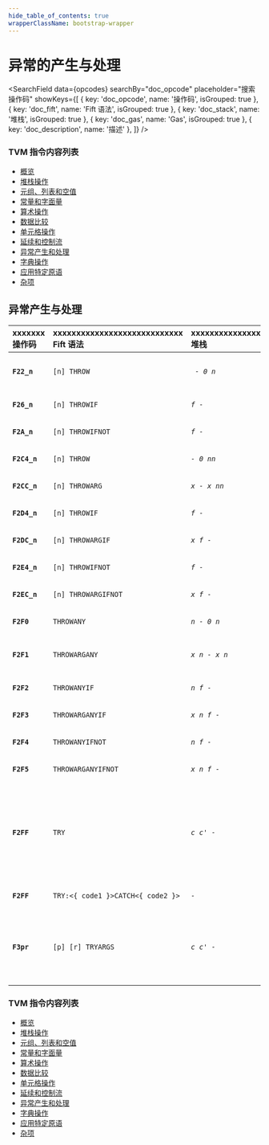 ```yaml
---
hide_table_of_contents: true
wrapperClassName: bootstrap-wrapper
---
```



# 异常的产生与处理

<SearchField
  data={opcodes}
  searchBy="doc_opcode"
  placeholder="搜索操作码"
  showKeys={[
    { key: 'doc_opcode', name: '操作码', isGrouped: true },
    { key: 'doc_fift', name: 'Fift 语法', isGrouped: true },
    { key: 'doc_stack', name: '堆栈', isGrouped: true },
    { key: 'doc_gas', name: 'Gas', isGrouped: true },
    { key: 'doc_description', name: '描述' },
  ]}
/>

### TVM 指令内容列表

* [概览](/learn/tvm-instructions/instructions)
* [堆栈操作](/learn/tvm-instructions/instructions/stack-manipulation)
* [元组、列表和空值](/learn/tvm-instructions/instructions/tuple-list-null)
* [常量和字面量](/learn/tvm-instructions/instructions/constant)
* [算术操作](/learn/tvm-instructions/instructions/arithmetic)
* [数据比较](/learn/tvm-instructions/instructions/data-comparison)
* [单元格操作](/learn/tvm-instructions/instructions/cell-manipulation)
* [延续和控制流](/learn/tvm-instructions/instructions/control-flow)
* [异常产生和处理](/learn/tvm-instructions/instructions/exception-gen-and-handling)
* [字典操作](/learn/tvm-instructions/instructions/dictionary-manipulation)
* [应用特定原语](/learn/tvm-instructions/instructions/app-specific)
* [杂项](/learn/tvm-instructions/instructions/miscellaneous)

## 异常产生与处理

| xxxxxxx<br/>操作码 | xxxxxxxxxxxxxxxxxxxxxxxxxxxx<br/>Fift 语法 | xxxxxxxxxxxxxxxxx<br/>堆栈 | xxxxxxxxxxxxxxxxxxxxxxxxxxxxxxxxxxxxxx<br/>描述 | xxxx<br/>Gas |
|:-|:-|:-|:-|:-|
| **`F22_n`** | `[n] THROW` | _` - 0 n`_ | 抛出参数为零的 `0 <= n <= 63` 异常。<br/>换句话说，它将控制权转移到 `c2` 中的延续，将 `0` 和 `n` 推入其堆栈，并彻底丢弃旧堆栈。 | `76` |
| **`F26_n`** | `[n] THROWIF` | _`f - `_ | 只有当整数 `f!=0` 时，才抛出参数为零的 `0 <= n <= 63` 异常。 | `26/76` |
| **`F2A_n`** | `[n] THROWIFNOT` | _`f - `_ | 只有当整数 `f=0` 时，才抛出参数为零的 `0 <= n <= 63` 异常。 | `26/76` |
| **`F2C4_n`** | `[n] THROW` | _`- 0 nn`_ | 对于 `0 <= n < 2^11`，是 [`[n] THROW`](#instr-throw-short) 的编码，用于 `n` 的较大值。 | `84` |
| **`F2CC_n`** | `[n] THROWARG` | _`x - x nn`_ | 抛出带有参数 `x` 的 `0 <= n <  2^11` 异常，通过将 `x` 和 `n` 复制到 `c2` 的堆栈并将控制权转移给 `c2`。 | `84` |
| **`F2D4_n`** | `[n] THROWIF` | _`f - `_ | 对于 `0 <= n < 2^11`，是 [`[n] THROWIF`](#instr-throwif-short) 的编码，用于 `n` 的较大值。 | `34/84` |
| **`F2DC_n`** | `[n] THROWARGIF` | _`x f - `_ | 只有当整数 `f!=0` 时，才抛出带有参数 `x` 的 `0 <= nn < 2^11` 异常。 | `34/84` |
| **`F2E4_n`** | `[n] THROWIFNOT` | _`f - `_ | 对于 `0 <= n < 2^11`，是 [`[n] THROWIFNOT`](#instr-throwifnot-short) 的编码，用于 `n` 的较大值。 | `34/84` |
| **`F2EC_n`** | `[n] THROWARGIFNOT` | _`x f - `_ | 只有当整数 `f=0` 时，才抛出带有参数 `x` 的 `0 <= n < 2^11` 异常。 | `34/84` |
| **`F2F0`** | `THROWANY` | _`n - 0 n`_ | 抛出参数为零的 `0 <= n < 2^16` 异常。<br/>大致相当于 [`ZERO`](#instr-zero) [`SWAP`](#instr-swap) [`THROWARGANY`](#instr-throwargany)。 | `76` |
| **`F2F1`** | `THROWARGANY` | _`x n - x n`_ | 抛出带有参数 `x` 的 `0 <= n < 2^16` 异常，将控制权转移到 `c2` 中。<br/>大致相当于 [`c2 PUSHCTR`](#instr-pushctr) [`2 JMPXARGS`](#instr-jmpxargs)。 | `76` |
| **`F2F2`** | `THROWANYIF` | _`n f - `_ | 只有当 `f!=0` 时，才抛出参数为零的 `0 <= n < 2^16` 异常。 | `26/76` |
| **`F2F3`** | `THROWARGANYIF` | _`x n f - `_ | 只有当 `f!=0` 时，才抛出带有参数 `x` 的 `0 <= n<2^16` 异常。 | `26/76` |
| **`F2F4`** | `THROWANYIFNOT` | _`n f - `_ | 只有当 `f=0` 时，才抛出参数为零的 `0 <= n<2^16` 异常。 | `26/76` |
| **`F2F5`** | `THROWARGANYIFNOT` | _`x n f - `_ | 只有当 `f=0` 时，才抛出带有参数 `x` 的 `0 <= n<2^16` 异常。 | `26/76` |
| **`F2FF`** | `TRY` | _`c c' - `_ | 设置 `c2` 为 `c'`，首先将 `c2` 的旧值同时保存到 `c'` 的保存列表和当前延续的保存列表中，该当前延续存储到 `c.c0` 和 `c'.c0` 中。然后类似于 [`EXECUTE`](#instr-execute) 运行 `c`。如果 `c` 没有引发任何异常，从 `c` 返回时会自动恢复 `c2` 的原始值。如果发生异常，则执行权转移到 `c'`，但在此过程中恢复了 `c2` 的原始值，以便 `c'` 可以通过 [`THROWANY`](#instr-throwany) 重新抛出异常（如果它自己无法处理）。 | `26` |
| **`F2FF`** | `TRY:<{ code1 }>CATCH<{ code2 }>` | _`-`_ | 等效于 [`<{ code1 }> CONT`](#instr-pushcont) [`<{ code2 }> CONT`](#instr-pushcont) [`TRY`](#instr-try)。 |  |
| **`F3pr`** | `[p] [r] TRYARGS` | _`c c' - `_ | 类似于 [`TRY`](#instr-try)，但内部使用的是 [`[p] [r] CALLXARGS`](#instr-callxargs) 而不是 [`EXECUTE`](#instr-execute)。<br/>这样，顶部 `0 <= p <= 15` 堆栈元素以外的所有元素将保存到当前延续的堆栈中，然后从 `c` 或 `c'` 返回时恢复，并将 `c` 或 `c'` 的结果堆栈的顶部 `0 <= r <= 15` 值作为返回值复制。 | `26` |


### TVM 指令内容列表

* [概览](/learn/tvm-instructions/instructions)
* [堆栈操作](/learn/tvm-instructions/instructions/stack-manipulation)
* [元组、列表和空值](/learn/tvm-instructions/instructions/tuple-list-null)
* [常量和字面量](/learn/tvm-instructions/instructions/constant)
* [算术操作](/learn/tvm-instructions/instructions/arithmetic)
* [数据比较](/learn/tvm-instructions/instructions/data-comparison)
* [单元格操作](/learn/tvm-instructions/instructions/cell-manipulation)
* [延续和控制流](/learn/tvm-instructions/instructions/control-flow)
* [异常产生和处理](/learn/tvm-instructions/instructions/exception-gen-and-handling)
* [字典操作](/learn/tvm-instructions/instructions/dictionary-manipulation)
* [应用特定原语](/learn/tvm-instructions/instructions/app-specific)
* [杂项](/learn/tvm-instructions/instructions/miscellaneous)